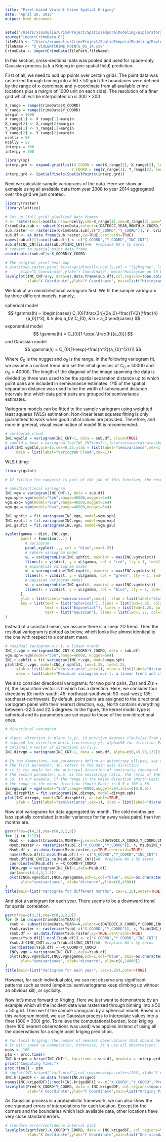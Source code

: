 ```yaml
---
title: "Pixel-based Violent Crime Spatial Kriging"
date: "April 20, 2015"
output: html_document
---
```


```r
setwd("/Users/xiaomuliu/CrimeProject/SpatioTemporalModeling/ExploratoryAnalysis/CrimeDataSTAnalysis/")
source("importCrimeData.R")
filePath <- "/Users/xiaomuliu/CrimeProject/SpatioTemporalModeling/ExploratoryAnalysis/CPD_DWH/"
fileName <- "X_VIOLENTCRIME_POINTS_01_14.csv"
CrimeData <- importCrimeData(filePath,fileName)
```

In this section, cross-sectional data was pooled and used for space-only Gaussian process (a.k.a Kriging in geo-spatial field) prediction.

First of all, we need to add up points over certain grids. The point data was rasterized through binning into a 50 $\times$ 50 grid (the boundaries were defined by the range of x-coordinate and y-coordinate from all available crime locations plus a margin of 1000 unit on each side). The resolution of a finer grid which will be interpolated on is 300 $\times$ 300

```r
X_range = range(CrimeData$X_COORD)
Y_range = range(CrimeData$Y_COORD)
margin = 1000
X_range[1] <- X_range[1]-margin
X_range[2] <- X_range[2]+margin
Y_range[1] <- Y_range[1]-margin
Y_range[2] <- Y_range[2]+margin
ncellx = 50
ncelly = 50
interpx = 300
interpy = 300 

library(sp)
interp.grd <- expand.grid(list(X_COORD = seq(X_range[1], X_range[2], length.out=interpx), 
                              Y_COORD = seq(Y_range[1], Y_range[2], length.out=interpy)))
interp.grd <- SpatialPixels(SpatialPoints(interp.grd))
```

Next we calculate sample variograms of the data. Here we show an exmaple using all available data from year 2008 to year 2014 aggregated over the grid we just created. 

```r
library(raster)
library(lattice)

# Set up (full grid) pixelized data frames 
r <- raster(ncol=ncellx,nrow=ncelly,xmn=X_range[1],xmx=X_range[2],ymn=Y_range[1],ymx=Y_range[2])
CrimeData.sub <- subset(CrimeData,select=c(DATEOCC,YEAR,MONTH,X_COORD,Y_COORD,INC_CNT))
sub.raster <- rasterize(CrimeData.sub[,c("X_COORD","Y_COORD")], r, CrimeData.sub$INC_CNT, fun=sum)
sub.df <- as.data.frame(sub.raster,xy=TRUE,centroids=TRUE)
names(sub.df)[1:ncol(sub.df)] <- c("X_COORD","Y_COORD","INC_CNT")
sub.df$INC_CNT[is.na(sub.df$INC_CNT)]=0  #replace NA's by zeros
# convert to spatial_point_data_frame
coordinates(sub.df)=~X_COORD+Y_COORD

# The original pixel heat map 
# plot(Ysub.raster,panel.first=grid(ncellx,ncelly,col = "lightgray", lty = "dotted"),col=topo.colors(256),
#      xlab="X Coordinate",ylab="Y Coordinate", main="Histogram on 50 by 50 grid (2014)")
levelplot(INC_CNT~x+y, data=as.data.frame(sub.df),col.regions=topo.colors(256),colorkey=list(width=0.75),
          xlab="X Coordinate",ylab="Y Coordinate", main=list("Histogram on 50 by 50 grid",cex=1))
```

We look at an omnidirectional variogram first. We fit the sample variogram by three different models, namely, 

spherical model 
$$
\gamma(h) =
\begin{cases}
C_{0}[\frac{3h}{2a_0}-\frac{1}{2}(\frac{h}{a_0})^3], & h \leq a_0\\
C_{0}, & h > a_0
\end{cases}
$$
exponential model
$$
\gamma(h) =
C_{0}[1-\exp(-\frac{h}{a_0})]
$$
and Gaussian model
$$
\gamma(h) =
C_{0}[1-\exp(-\frac{h^2}{a_{0}^{2}})]
$$

Where $C_0$ is the nugget and $a_0$ is the range. In the following variogram fit, we assume a contant trend and set the intial guesses of $C_0=50000$ and $a_0=40000$. The length of the diagonal of the image spanning the data is divided by three was used to be the spatial separation distance up to which point pairs are included in semivariance estimates. 1/15 of the spatial separation distance was used to be the width of subsequent distance intervals into which data point pairs are grouped for semivariance estimates.

Variogram models can be fitted to the sample variogram using weighted least squares (WLS) estimation. Non-linear least squares fitting is only guaranteed to work when good initial values are provided. Therefore, and more in general, visual examination of model fit is recommended.

```r
# variogram cloud
INC.vgmCld = variogram(INC_CNT~1, data = sub.df, cloud=TRUE)
# vgmCld_a.beat = variogram(log(INC_CNT+eps)~1,locations=coordinates(beat_all.spdf), cutoff = 1e5, data=beat_all.spdf,cloud=TRUE)
plot(INC.vgmCld,pch=16,cex=0.25,ylab = list(label="semivariance",cex=1), xlab = list(label="distance",cex=1),
     main = list(label="Variogram Cloud",cex=1))

```

WLS fitting:

```r
library(gstat)

# If fitting the range(s) is part of the job of this function, the results may well depend on the starting values, given in argument model. This is nothing new, but generally true for non-linear regression problems. This function uses the internal gstat (C) code, which iterates over (a) a direct (ordinary or weighted least squares) fit of the partial sills and (b) an iterated search, using gradients, for the optimal range value(s), until convergence of after a combined step ((a) and (b)) is reached.

# omnidirectional variogram
INC.vgm = variogram(INC_CNT~1, data = sub.df)
vgm.sph= vgm(model="Sph",range=40000,nugget=5e4)
vgm.exp= vgm(model="Exp",range=40000,nugget=5e4)
vgm.gau= vgm(model="Gau",range=40000,nugget=5e4)

INC.sphfit = fit.variogram(INC.vgm, model=vgm.sph)
INC.expfit = fit.variogram(INC.vgm, model=vgm.exp)
INC.gaufit = fit.variogram(INC.vgm, model=vgm.gau)

xyplot(gamma ~ dist, INC.vgm,
       panel = function(...) {
         # variogram
         panel.xyplot(..., col = "blue",cex=1.25)
         # sphere variogram model
         vL = variogramLine(INC.sphfit, maxdist = max(INC.vgm$dist))
         llines(x = vL$dist, y = vL$gamma, col = "red", lty = 1, lwd=1.25) 
         # exponetial variogram model
         vL = variogramLine(INC.expfit, maxdist = max(INC.vgm$dist))
         llines(x = vL$dist, y = vL$gamma, col = "green", lty = 1, lwd=1.25)
         # Gaussian variogram model
         vL = variogramLine(INC.gaufit, maxdist = max(INC.vgm$dist))
         llines(x = vL$dist, y = vL$gamma, col = "blue", lty = 1, lwd=1.25)    
       },
       ylab = list(label="semivariance",cex=1), xlab = list(label="distance",cex=1),ylim=c(0,4.5e5),
       key = list(text = list("Spherical"), lines = list(lwd=1.25, col="red"),
                  text = list("Exponetial"), lines = list(lwd=1.25, col="green"),
                  text = list("Gaussian"), lines = list(lwd=1.25, col="blue"),cex=1)
)
```

Instead of a constant mean, we assume there is a linear 2D trend. Then the residual variogram is plotted as below, which looks like almost identical to the one with respect to a constant mean.

```r
# residual variogram w.r.t. a linear trend:
INC_r.vgm = variogram(INC_CNT~X_COORD+Y_COORD, data = sub.df)
vgm.sph= vgm(model="Sph",range=40000, nugget=5e4)
INC_r.sphfit = fit.variogram(INC_r.vgm, model=vgm.sph)
plot(INC_r.vgm, model=INC_r.sphfit, cex=1.25, lwd=1.25, 
     ylab = list(label="semivariance",cex=1), xlab = list(label="distance",cex=1),
     main = list(label="Residual variogram w.r.t. a linear trend and its spherical model fit",cex=1))
```

We also consider directional variograms: for two point pairs, $Z(s)$ and $Z(s+h)$, the separation vector is $h$ which has a direction. Here, we consider four directions (0: north-south; 45: northeast-southwest; 90: east-west; 135: southeast-northwest). By default, point pairs are assigned to the directional variogram panel with their nearest direction, e.g., North contains everything between -22.5 and 22.5 degrees. In the figure, the kernel model type is spherical and its parameters are set equal to those of the omnidirectional ones. 

```r
# directional variogram

# alpha: direction in plane (x,y), in positive degrees clockwise from positive y (North): 
# alpha=0 for direction North (increasing y), alpha=90 for direction East (increasing x); 
# optional a vector of directions in (x,y)
INC.dirvgm = variogram(INC_CNT~1, data = sub.df, alpha=c(0,45,90,135))

# In two dimensions, two parameters define an anisotropy ellipse, say anis = c(30, 0.5). 
# The first parameter, 30, refers to the main axis direction: 
# it is the angle for the principal direction of continuity (measured in degrees, clockwise from positive Y, i.e. North). 
# The second parameter, 0.5, is the anisotropy ratio, the ratio of the minor range to the major range (a value between 0 and 1). 
# So, in our example, if the range in the major direction (North-East) is 100, 
# the range in the minor direction (South-East) is 0.5 x 100 = 50.
dirvgm.sph = vgm(model="Sph",range=40000,nugget=5e4,anix=c(0,0.6))
INC.dirsphfit = fit.variogram(INC.dirvgm, model=dirvgm.sph)
plot(INC.dirvgm, model=INC.dirsphfit, as.table=TRUE,
     ylab = list(label="semivariance",cex=1), xlab = list(label="distance",cex=1))
```

Now plot variograms for data aggregated by month. The cold months are less spatially correlated (smaller variances for far away value pairs) than hot months are.

```r
par(mfrow=c(4,3),oma=c(0,0,2,0))
for (j in 1:12){
  Msub <- subset(CrimeData,MONTH==j,select=c(DATEOCC,X_COORD,Y_COORD,INC_CNT))
  Msub.raster <- rasterize(Msub[,c("X_COORD","Y_COORD")], r, Msub$INC_CNT, fun=sum)
  Msub.df <- as.data.frame(Msub.raster,xy=TRUE,centroids=TRUE)
  names(Msub.df)[1:ncol(Msub.df)] <- c("X_COORD","Y_COORD","INC_CNT")
  Msub.df$INC_CNT[is.na(Msub.df$INC_CNT)]=0  #replace NA's by zeros  
  coordinates(Msub.df) = ~X_COORD+Y_COORD
  INCm.vgm = variogram(INC_CNT~1,data=Msub.df)
  par(mar=c(4,4,3,1.5))
  plot(INCm.vgm$dist,INCm.vgm$gamma,pch=1,col="blue", main=as.character(j),
       ylab="semivariance", xlab="distance",ylim=c(0,4500))
}
title(main=list("Variogram for different months", cex=1.25),outer=TRUE)
```

And plot a variogram for each year. There seems to be a downward trend for spatial correlation.

```r
par(mfrow=c(3,3),oma=c(0,0,2,0))
for (k in unique(CrimeData$YEAR)){
  Ysub <- subset(CrimeData,YEAR==k,select=c(DATEOCC,X_COORD,Y_COORD,INC_CNT))
  Ysub.raster <- rasterize(Ysub[,c("X_COORD","Y_COORD")], r, Ysub$INC_CNT, fun=sum)
  Ysub.df <- as.data.frame(Ysub.raster,xy=TRUE,centroids=TRUE)
  names(Ysub.df)[1:ncol(Ysub.df)] <- c("X_COORD","Y_COORD","INC_CNT")
  Ysub.df$INC_CNT[is.na(Ysub.df$INC_CNT)]=0  #replace NA's by zeros  
  coordinates(Ysub.df) = ~X_COORD+Y_COORD
  INCy.vgm = variogram(INC_CNT~1,data=Ysub.df)
  plot(INCy.vgm$dist,INCy.vgm$gamma,pch=1,col="blue", main=as.character(k),
       ylab="semivariance", xlab="distance", ylim=c(0,14000))
}
title(main=list("Variogram for each year", cex=1.25),outer=TRUE)
```

However, for each individual plot, we can not observe any significant patterns such as trend (empirical semivariograms keep climbing up without an obvious sill), or cyclicity.

Now let's move forward to Kriging. Here we just want to demonstrate by an example which all the incident data was rasterized through binning into a 50 $\times$ 50 grid. Then we fit the sample variogram by a spherical model. Based on this variogram model, we use Gaussian process to interpolate values into a finer (300 $\times$ 300) grid. To relieve the computational burden, local kriging (here 100 nearest observations was used) was applied instend of using all the observations for a single point kriging prediction.

```r
# For local kriging: the number of nearest observations that should be used for a kriging prediction
# It will speed up computation, otherwise, it'd use all observations.
nobs <- 100 
ptm <- proc.time()
INC.kriged = krige(INC_CNT~1, locations = sub.df, newdata = interp.grd, nmax = nobs, model = INC.sphfit)
print("Computing Time:")
proc.time() - ptm
# spplot(INC.kriged["var1.pred"],col.regions=topo.colors(256),xlab="X Coordinate",ylab="Y Coordinate",main="Kriging Prediction")
INC.krigedDF <- as.data.frame(INC.kriged)
names(INC.krigedDF)[1:ncol(INC.krigedDF)] <- c("X_COORD","Y_COORD","Pred","Var")
levelplot(Pred~X_COORD*Y_COORD, data = INC.krigedDF, col.regions=topo.colors(256),colorkey=list(width=0.75),
          xlab="X Coordinate",ylab="Y Coordinate",main=list("Kriging Predictions",cex=1))
```

As Gaussian process is a probabilistic framework, we can also show the one standard errors of interpolations for each location. Except for the corners and the boundaries which lack available data, other locations have very close standard errors.

```r
# standard error/confidence interval plot
levelplot(sqrt(Var)~X_COORD*Y_COORD, data = INC.krigedDF, col.regions=topo.colors(256),colorkey=list(width=0.75),
          xlab="X Coordinate",ylab="Y Coordinate",main=list("One standard errors of the kriging predictions",cex=1))
```